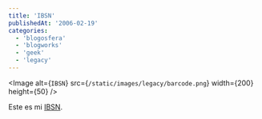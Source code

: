 ```yaml
---
title: 'IBSN'
publishedAt: '2006-02-19'
categories:
  - 'blogosfera'
  - 'blogworks'
  - 'geek'
  - 'legacy'
---
```


\<Image
alt={`IBSN`}
src={`/static/images/legacy/barcode.png`}
width={200}
height={50}
/>

Este es mi [IBSN](http://www.hewop.com/~ibsn/index.php).

